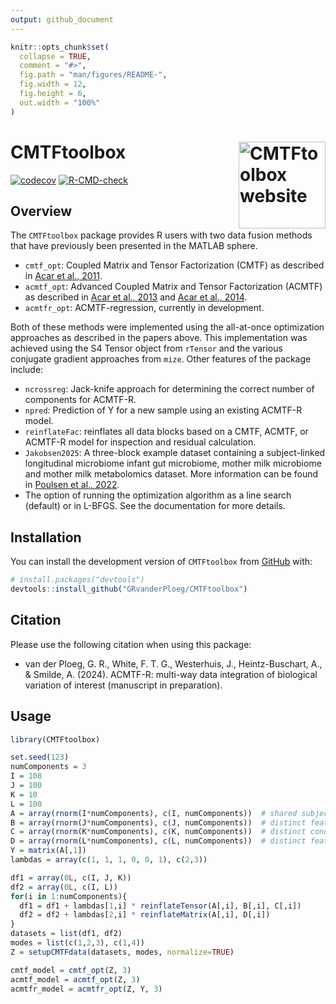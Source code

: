 ```yaml
---
output: github_document
---
```


<!-- README.md is generated from README.Rmd. Please edit that file -->

```r
knitr::opts_chunk$set(
  collapse = TRUE,
  comment = "#>",
  fig.path = "man/figures/README-",
  fig.width = 12,
  fig.height = 6,
  out.width = "100%"
)
```

# CMTFtoolbox <a href="https://grvanderploeg.github.io/CMTFtoolbox/"><img src="man/figures/logo.png" align="right" height="139" alt="CMTFtoolbox website" /></a>

<!-- badges: start -->
[![codecov](https://codecov.io/gh/GRvanderPloeg/CMTFtoolbox/graph/badge.svg?token=Y8XWFAV0IC)](https://codecov.io/gh/GRvanderPloeg/CMTFtoolbox) [![R-CMD-check](https://github.com/GRvanderPloeg/CMTFtoolbox/actions/workflows/R-CMD-check.yaml/badge.svg)](https://github.com/GRvanderPloeg/CMTFtoolbox/actions/workflows/R-CMD-check.yaml)
<!-- badges: end -->

## Overview

The `CMTFtoolbox` package provides R users with two data fusion methods that have previously been presented in the MATLAB sphere.

- `cmtf_opt`: Coupled Matrix and Tensor Factorization (CMTF) as described in [Acar et al., 2011](https://arxiv.org/abs/1105.3422).
- `acmtf_opt`: Advanced Coupled Matrix and Tensor Factorization (ACMTF) as described in [Acar et al., 2013](https://doi.org/10.1109/EMBC.2013.6610925) and [Acar et al., 2014](https://bmcbioinformatics.biomedcentral.com/articles/10.1186/1471-2105-15-239).
- `acmtfr_opt`: ACMTF-regression, currently in development.

Both of these methods were implemented using the all-at-once optimization approaches as described in the papers above. This implementation was achieved using the S4 Tensor object from `rTensor` and the various conjugate gradient approaches from `mize`. Other features of the package include:

- `ncrossreg`: Jack-knife approach for determining the correct number of components for ACMTF-R.
- `npred`: Prediction of Y for a new sample using an existing ACMTF-R model.
- `reinflateFac`: reinflates all data blocks based on a CMTF, ACMTF, or ACMTF-R model for inspection and residual calculation.
- `Jakobsen2025`: A three-block example dataset containing a subject-linked longitudinal microbiome infant gut microbiome, mother milk microbiome and mother milk metabolomics dataset. More information can be found in [Poulsen et al., 2022](https://bmjopen.bmj.com/content/12/11/e059552).
- The option of running the optimization algorithm as a line search (default) or in L-BFGS. See the documentation for more details.

## Installation

You can install the development version of `CMTFtoolbox` from [GitHub](https://github.com/) with:

``` r
# install.packages("devtools")
devtools::install_github("GRvanderPloeg/CMTFtoolbox")
```

## Citation

Please use the following citation when using this package:

-   van der Ploeg, G. R., White, F. T. G., Westerhuis, J., Heintz-Buschart, A., & Smilde, A. (2024). ACMTF-R: multi-way data integration of biological variation of interest (manuscript in preparation).


## Usage

```r
library(CMTFtoolbox)

set.seed(123)
numComponents = 3
I = 108
J = 100
K = 10
L = 100
A = array(rnorm(I*numComponents), c(I, numComponents))  # shared subject mode
B = array(rnorm(J*numComponents), c(J, numComponents))  # distinct feature mode of X1
C = array(rnorm(K*numComponents), c(K, numComponents))  # distinct condition mode of X1
D = array(rnorm(L*numComponents), c(L, numComponents))  # distinct feature mode of X2
Y = matrix(A[,1])
lambdas = array(c(1, 1, 1, 0, 0, 1), c(2,3))

df1 = array(0L, c(I, J, K))
df2 = array(0L, c(I, L))
for(i in 1:numComponents){
  df1 = df1 + lambdas[1,i] * reinflateTensor(A[,i], B[,i], C[,i])
  df2 = df2 + lambdas[2,i] * reinflateMatrix(A[,i], D[,i])
}
datasets = list(df1, df2)
modes = list(c(1,2,3), c(1,4))
Z = setupCMTFdata(datasets, modes, normalize=TRUE)

cmtf_model = cmtf_opt(Z, 3)
acmtf_model = acmtf_opt(Z, 3)
acmtfr_model = acmtfr_opt(Z, Y, 3)
```
